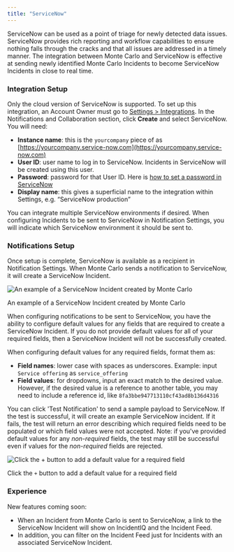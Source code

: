 ```yaml
---
title: "ServiceNow"
---
```


ServiceNow can be used as a point of triage for newly detected data issues. ServiceNow provides rich reporting and workflow capabilities to ensure nothing falls through the cracks and that all issues are addressed in a timely manner. The integration between Monte Carlo and ServiceNow is effective at sending newly identified Monte Carlo Incidents to become ServiceNow Incidents in close to real time.

### Integration Setup

Only the cloud version of ServiceNow is supported. To set up this integration, an Account Owner must go to [Settings > Integrations](https://getmontecarlo.com/settings/integrations). In the Notifications and Collaboration section, click **Create** and select ServiceNow. You will need:

* **Instance name**: this is the `yourcompany` piece of as [https://yourcompany.service-now.com](https://yourcompany.service-now.com)
* **User ID**: user name to log in to ServiceNow. Incidents in ServiceNow will be created using this user.
* **Password**: password for that User ID. Here is [how to set a password in ServiceNow](https://docs.servicenow.com/en-US/bundle/vancouver-platform-security/page/integrate/authentication/task/reset-your-password.html)
* **Display name**: this gives a superficial name to the integration within Settings, e.g. “ServiceNow production”

You can integrate multiple ServiceNow environments if desired. When configuring Incidents to be sent to ServiceNow in Notification Settings, you will indicate which ServiceNow environment it should be sent to.

### Notifications Setup

Once setup is complete, ServiceNow is available as a recipient in Notification Settings. When Monte Carlo sends a notification to ServiceNow, it will create a ServiceNow Incident.

![An example of a ServiceNow Incident created by Monte Carlo](/images/f024054-Pasted_Image_10_9_23__10_29_AM-2.png)

An example of a ServiceNow Incident created by Monte Carlo

When configuring notifications to be sent to ServiceNow, you have the ability to configure default values for any fields that are required to create a ServiceNow Incident. If you do not provide default values for all of your required fields, then a ServiceNow Incident will not be successfully created.

When configuring default values for any required fields, format them as:

* **Field names**: lower case with spaces as underscores. Example: input `Service offering` as `service_offering`
* **Field values**: for dropdowns, input an exact match to the desired value. However, if the desired value is a reference to another table, you may need to include a reference id, like `8fa3bbe947713110cf43ad8b136d4316`

You can click 'Test Notification' to send a sample payload to ServiceNow. If the test is successful, it will create an example ServiceNow incident. If it fails, the test will return an error describing which required fields need to be populated or which field values were not accepted. Note: if you've provided default values for any _non-required_ fields, the test may still be successful even if values for the _non-required_ fields are rejected.

![Click the `+` button to add a default value for a required field](/images/9a2f89d-image.png)

Click the `+` button to add a default value for a required field

### Experience

New features coming soon:

* When an Incident from Monte Carlo is sent to ServiceNow, a link to the ServiceNow Incident will show on IncidentIQ and the Incident Feed.
* In addition, you can filter on the Incident Feed just for Incidents with an associated ServiceNow Incident.